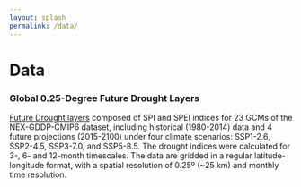 ```yaml
---
layout: splash
permalink: /data/
---
```


# Data

### Global 0.25-Degree Future Drought Layers
[Future Drought layers](https://www.ciesin.columbia.edu/data/globaldrought/) composed of SPI and SPEI indices for 23 GCMs of the NEX-GDDP-CMIP6 dataset, including historical (1980-2014) data and 4 future projections (2015-2100) under four climate scenarios: SSP1-2.6, SSP2-4.5, SSP3-7.0, and SSP5-8.5. The drought indices were calculated for 3-, 6- and 12-month timescales. The data are gridded in a regular latitude-longitude format, with a spatial resolution of 0.25º (~25 km) and monthly time resolution.
